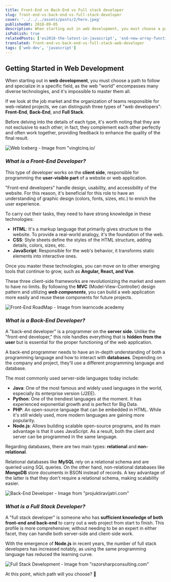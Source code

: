 ```yaml
---
title: Front-End vs Back-End vs Full stack developer
slug: front-end-vs-back-end-vs-full-stack-developer
cover: '../../../assets/posts/2/hero.jpeg'
publishedAt: 2018-09-05
description: When starting out in web development, you must choose a path to follow, you have to specialize in a specific field, since the 'web' world encompasses many diverse technologies, and it's impossible to master them all.
isPublish: true
relatedPosts: ['es2018-the-latest-in-javascript', 'es6-new-array-functions']
translated: front-end-vs-back-end-vs-full-stack-web-developer
tags: ['web-dev', 'javascript']
---
```


## Getting Started in Web Development

When starting out in **web development**, you must choose a path to follow and specialize in a specific field, as the web "world" encompasses many diverse technologies, and it's impossible to master them all.

If we look at the job market and the organization of teams responsible for web-related projects, we can distinguish three types of "web developers": **Front-End**, **Back-End**, and **Full Stack**.

Before delving into the details of each type, it's worth noting that they are not exclusive to each other; in fact, they complement each other perfectly and often work together, providing feedback to enhance the quality of the final result.

![Web Iceberg - Image from "vingtcinq.io/](../../../assets/posts/2/ice.png)

### _What is a Front-End Developer?_

This type of developer works on the **client side**, responsible for programming the **user-visible part** of a website or web application.

"Front-end developers" handle design, usability, and accessibility of the website. For this reason, it's beneficial for this role to have an understanding of graphic design (colors, fonts, sizes, etc.) to enrich the user experience.

To carry out their tasks, they need to have strong knowledge in these technologies:

- **HTML**: It's a markup language that primarily gives structure to the website. To provide a real-world analogy, it's the foundation of the web.
- **CSS**: Style sheets define the styles of the HTML structure, adding details, colors, sizes, etc.
- **JavaScript**: Responsible for the web's behavior, it transforms static elements into interactive ones.

Once you master these technologies, you can move on to other emerging tools that continue to grow, such as **Angular, React, and Vue**.

These three client-side frameworks are revolutionizing the market and seem to have no limits. By following the **MVC** (Model-View-Controller) design pattern and utilizing **_web components_**, you can build a web application more easily and reuse these components for future projects.

![Front-End RoadMap - Image from learncode.acedemy](../../../assets/posts/2/front-roadmap.png)

### _What is a Back-End Developer?_

A "back-end developer" is a programmer on the **server side**. Unlike the "front-end developer," this role handles everything that is **hidden from the user** but is essential for the proper functioning of the web application.

A back-end programmer needs to have an in-depth understanding of both a programming language and how to interact with **databases**. Depending on the company and project, they'll use a different programming language and database.

The most commonly used server-side languages today include:

- **Java**: One of the most famous and widely used languages in the world, especially its enterprise version (J2EE).
- **Python**: One of the trendiest languages at the moment. It has experienced exponential growth and is perfect for Big Data.
- **PHP**: An open-source language that can be embedded in HTML. While it's still widely used, more modern languages are gaining more popularity.
- **Node.js**: Allows building scalable open-source programs, and its main advantage is that it uses JavaScript. As a result, both the client and server can be programmed in the same language.

Regarding databases, there are two main types: **relational** and **non-relational**.

Relational databases like **MySQL** rely on a relational schema and are queried using SQL queries. On the other hand, non-relational databases like **MongoDB** store documents in BSON instead of records. A key advantage of the latter is that they don't require a relational schema, making scalability easier.

![Back-End Developer - Image from "projuktiravijatri.com"](../../../assets/posts/2/back.png)

### _What is a Full Stack Developer?_

A "full stack developer" is someone who has **sufficient knowledge of both front-end and back-end** to carry out a web project from start to finish. This profile is more comprehensive; without needing to be an expert in either facet, they can handle both server-side and client-side work.

With the emergence of **Node.js** in recent years, the number of full stack developers has increased notably, as using the same programming language has reduced the learning curve.

![Full Stack Development - Image from "razorsharpconsulting.com"](../../../assets/posts/2/full-stack.jpg)

At this point, which path will you choose? 🤔

